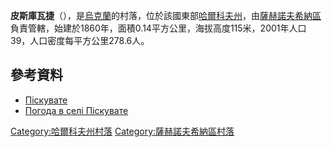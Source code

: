 {{coord|48|58|40|N|35|54|50|E|scale:100000_region:UA|display=title}}

'''皮斯庫瓦捷'''（{{lang-uk|Піскувате}}），是[[烏克蘭|烏克蘭]]的村落，位於該國東部[[哈爾科夫州|哈爾科夫州]]，由[[薩赫諾夫希納區|薩赫諾夫希納區]]負責管轄，始建於1860年，面積0.14平方公里，海拔高度115米，2001年人口39，人口密度每平方公里278.6人。

==參考資料==
* [http://w1.c1.rada.gov.ua/pls/z7502/A005?rdat1=09.01.2009&rf7571=33950 Піскувате]
* [http://weather.in.ua/ua/har'kovskaja/20722 Погода в селі Піскувате]{{Wayback|url=http://weather.in.ua/ua/har%27kovskaja/20722 |date=20160323024945 }}

{{DEFAULTSORT:Піскувате}}
[[Category:哈爾科夫州村落|Category:哈爾科夫州村落]]
[[Category:薩赫諾夫希納區村落|Category:薩赫諾夫希納區村落]]


{{Kharkiv-geo-stub}}